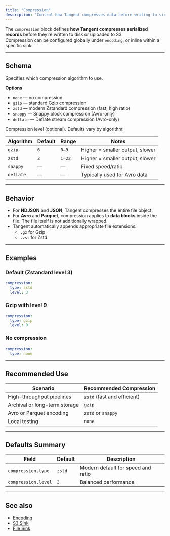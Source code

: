 ```yaml
---
title: "Compression"
description: "Control how Tangent compresses data before writing to sinks."
---
```


The `compression` block defines **how Tangent compresses serialized records** before they’re written to disk or uploaded to S3.  
Compression can be configured globally under `encoding`, or inline within a specific sink.

---

## Schema
<ParamField path="compression.type" type="string" required>
Specifies which compression algorithm to use.

**Options**
- `none` — no compression  
- `gzip` — standard Gzip compression  
- `zstd` — modern Zstandard compression (fast, high ratio)  
- `snappy` — Snappy block compression (Avro-only)  
- `deflate` — Deflate stream compression (Avro-only)
</ParamField>

<ParamField path="compression.level" type="int">
Compression level (optional).  
Defaults vary by algorithm:

| Algorithm | Default | Range | Notes |
|------------|----------|--------|--------|
| `gzip` | `6` | `0–9` | Higher = smaller output, slower |
| `zstd` | `3` | `1–22` | Higher = smaller output, slower |
| `snappy` | — | — | Fixed speed/ratio |
| `deflate` | — | — | Typically used for Avro data |
</ParamField>

---

## Behavior

- For **NDJSON** and **JSON**, Tangent compresses the entire file object.  
- For **Avro** and **Parquet**, compression applies to **data blocks** inside the file. The file itself is not additionally wrapped.
- Tangent automatically appends appropriate file extensions:
  - `.gz` for Gzip
  - `.zst` for Zstd

---

## Examples

### Default (Zstandard level 3)

```yaml tangent.yaml icon=upload
compression:
  type: zstd
  level: 3
````

### Gzip with level 9

```yaml tangent.yaml icon=upload
compression:
  type: gzip
  level: 9
```

### No compression

```yaml tangent.yaml icon=upload
compression:
  type: none
```

---

## Recommended Use

| Scenario                      | Recommended Compression     |
| ----------------------------- | --------------------------- |
| High-throughput pipelines     | `zstd` (fast and efficient) |
| Archival or long-term storage | `gzip`                      |
| Avro or Parquet encoding      | `zstd` or `snappy`          |
| Local testing                 | `none`                      |

---

## Defaults Summary

| Field               | Default | Description                        |
| ------------------- | ------- | ---------------------------------- |
| `compression.type`  | `zstd`  | Modern default for speed and ratio |
| `compression.level` | `3`     | Balanced performance               |

---

## See also

* [Encoding](/sinks/encoding)
* [S3 Sink](/sinks/s3)
* [File Sink](/sinks/file)
